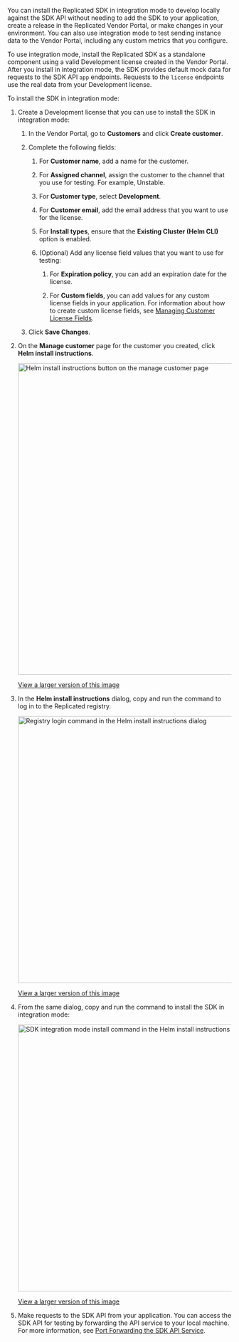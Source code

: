 You can install the Replicated SDK in integration mode to develop locally against the SDK API without needing to add the SDK to your application, create a release in the Replicated Vendor Portal, or make changes in your environment. You can also use integration mode to test sending instance data to the Vendor Portal, including any custom metrics that you configure.

To use integration mode, install the Replicated SDK as a standalone component using a valid Development license created in the Vendor Portal. After you install in integration mode, the SDK provides default mock data for requests to the SDK API `app` endpoints. Requests to the `license` endpoints use the real data from your Development license.

To install the SDK in integration mode:

1. Create a Development license that you can use to install the SDK in integration mode:

   1. In the Vendor Portal, go to **Customers** and click **Create customer**.

   1. Complete the following fields:
      
      1. For **Customer name**, add a name for the customer.
      
      1. For **Assigned channel**, assign the customer to the channel that you use for testing. For example, Unstable.
      
      1. For **Customer type**, select **Development**.
      
      1. For **Customer email**, add the email address that you want to use for the license.

      1. For **Install types**, ensure that the **Existing Cluster (Helm CLI)** option is enabled.

      1. (Optional) Add any license field values that you want to use for testing:

         1. For **Expiration policy**, you can add an expiration date for the license. 

         1. For **Custom fields**, you can add values for any custom license fields in your application. For information about how to create custom license fields, see [Managing Customer License Fields](/vendor/licenses-adding-custom-fields).

   1. Click **Save Changes**.

1. On the **Manage customer** page for the customer you created, click **Helm install instructions**.

   <img alt="Helm install instructions button on the manage customer page" src="/images/helm-install-instructions-button.png" width="700px"/>

   [View a larger version of this image](/images/helm-install-instructions-button.png)

1. In the **Helm install instructions** dialog, copy and run the command to log in to the Replicated registry.

   <img alt="Registry login command in the Helm install instructions dialog" src="/images/helm-install-instructions-registry-login.png" width="600px"/>

   [View a larger version of this image](/images/helm-install-instructions-registry-login.png)

1. From the same dialog, copy and run the command to install the SDK in integration mode:

   <img alt="SDK integration mode install command in the Helm install instructions dialog" src="/images/helm-install-instructions-sdk-integration.png" width="600px"/>

   [View a larger version of this image](/images/helm-install-instructions-sdk-integration.png)

1. Make requests to the SDK API from your application. You can access the SDK API for testing by forwarding the API service to your local machine. For more information, see [Port Forwarding the SDK API Service](/vendor/replicated-sdk-development#port-forward).